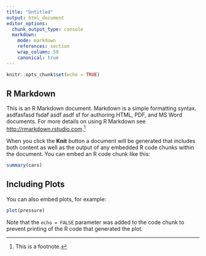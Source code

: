 ```yaml
---
title: "Untitled"
output: html_document
editor_options: 
  chunk_output_type: console
  markdown:
    mode: markdown
    references: section
    wrap_column: 50
    canonical: true
---
```


```r
knitr::opts_chunk$set(echo = TRUE)
```

## R Markdown

This is an R Markdown document. Markdown is a simple
formatting syntax. asdfasfasd fsdaf asdf asdf sf for
authoring HTML, PDF, and MS Word documents. For more details
on using R Markdown see <http://rmarkdown.rstudio.com>.[^1]

When you click the **Knit** button a document will be
generated that includes both content as well as the output
of any embedded R code chunks within the document. You can
embed an R code chunk like this:

```r
summary(cars)
```

[^1]: This is a footnote.

## Including Plots

You can also embed plots, for example:

```r
plot(pressure)
```

Note that the `echo = FALSE` parameter was added to the code
chunk to prevent printing of the R code that generated the
plot.
